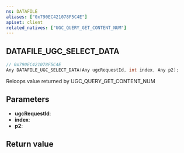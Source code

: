 ```yaml
---
ns: DATAFILE
aliases: ["0x790EC421078F5C4E"]
apiset: client
related_natives: ["UGC_QUERY_GET_CONTENT_NUM"]
---
```

## DATAFILE_UGC_SELECT_DATA

```c
// 0x790EC421078F5C4E
Any DATAFILE_UGC_SELECT_DATA(Any ugcRequestId, int index, Any p2);
```

Reloops value returned by UGC_QUERY_GET_CONTENT_NUM

## Parameters
* **ugcRequestId**:
* **index**:
* **p2**:

## Return value